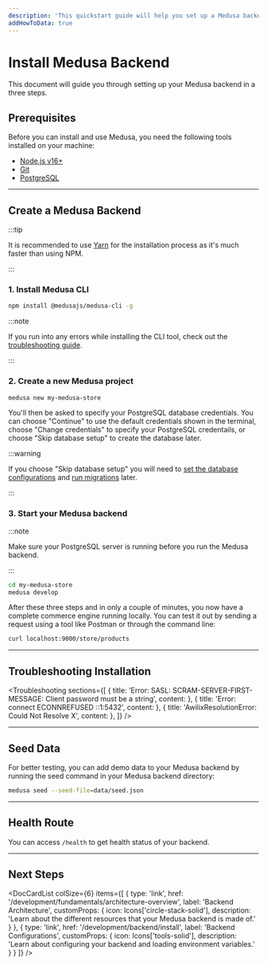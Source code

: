 ```yaml
---
description: 'This quickstart guide will help you set up a Medusa backend in three steps.'
addHowToData: true
---
```



# Install Medusa Backend

This document will guide you through setting up your Medusa backend in a three steps.

## Prerequisites

Before you can install and use Medusa, you need the following tools installed on your machine:

- [Node.js v16+](./prepare-environment.mdx#nodejs)
- [Git](./prepare-environment.mdx#git)
- [PostgreSQL](./prepare-environment.mdx#postgresql)

---

## Create a Medusa Backend

:::tip

It is recommended to use [Yarn](https://yarnpkg.com/getting-started/install) for the installation process as it's much faster than using NPM.

:::

### 1. Install Medusa CLI

   ```bash npm2yarn
   npm install @medusajs/medusa-cli -g
   ```

:::note

If you run into any errors while installing the CLI tool, check out the [troubleshooting guide](../../troubleshooting/cli-installation-errors.mdx).

:::

### 2. Create a new Medusa project

   ```bash noReport
   medusa new my-medusa-store
   ```
   
   You'll then be asked to specify your PostgreSQL database credentials. You can choose "Continue" to use the default credentials shown in the terminal, choose "Change credentials" to specify your PostgreSQL credentails, or choose "Skip database setup" to create the database later.
   
:::warning

If you choose "Skip database setup" you will need to [set the database configurations](./configurations.md#database-configuration) and [run migrations](../entities/migrations/overview.mdx#migrate-command) later.

:::

### 3. Start your Medusa backend

:::note

Make sure your PostgreSQL server is running before you run the Medusa backend.

:::

   ```bash noReport
   cd my-medusa-store
   medusa develop
   ```

After these three steps and in only a couple of minutes, you now have a complete commerce engine running locally. You can test it out by sending a request using a tool like Postman or through the command line:

```bash noReport
curl localhost:9000/store/products
```

<Feedback 
   event="survey_server_quickstart"
   question="Did you set up the backend successfully?"
   positiveQuestion="Is there anything that should improved?"
   negativeQuestion="Please describe the issue you faced."
/>

---

## Troubleshooting Installation

<Troubleshooting
  sections={[
    {
      title: 'Error: SASL: SCRAM-SERVER-FIRST-MESSAGE: Client password must be a string',
      content: <SaslSection />
    },
    {
      title: 'Error: connect ECONNREFUSED ::1:5432',
      content: <ConnectionErrorSection />
    },
    {
      title: 'AwilixResolutionError: Could Not Resolve X',
      content: <FreshInstallationSection />
    },
  ]}
/>

---

## Seed Data 

For better testing, you can add demo data to your Medusa backend by running the seed command in your Medusa backend directory:

```bash
medusa seed --seed-file=data/seed.json
```

---

## Health Route

You can access `/health` to get health status of your backend.

---

## Next Steps

<DocCardList colSize={6} items={[
  {
    type: 'link',
    href: '/development/fundamentals/architecture-overview',
    label: 'Backend Architecture',
    customProps: {
      icon: Icons['circle-stack-solid'],
      description: 'Learn about the different resources that your Medusa backend is made of.'
    }
  },
  {
    type: 'link',
    href: '/development/backend/install',
    label: 'Backend Configurations',
    customProps: {
      icon: Icons['tools-solid'],
      description: 'Learn about configuring your backend and loading environment variables.'
    }
  }
]} />
